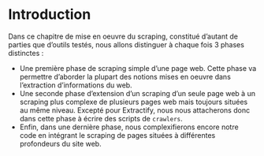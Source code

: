 # Introduction {#sec-mise-en-oeuvre-introduction .unnumbered}

Dans ce chapitre de mise en oeuvre du scraping, constitué d'autant de parties que d'outils testés, nous allons distinguer à chaque fois 3 phases distinctes : 

* Une première phase de scraping simple d'une page web. Cette phase va permettre d'aborder la plupart des notions mises en oeuvre dans l'extraction d'informations du web.
* Une seconde phase d'extension d'un scraping d'un seule page web à un scraping plus complexe de plusieurs pages web mais toujours situées au même niveau. Excepté pour Extractify, nous nous attacherons donc dans cette phase à écrire des scripts de `crawlers`.
* Enfin, dans une dernière phase, nous complexifierons encore notre code en intégrant le scraping de pages situées à différentes profondeurs du site web.

